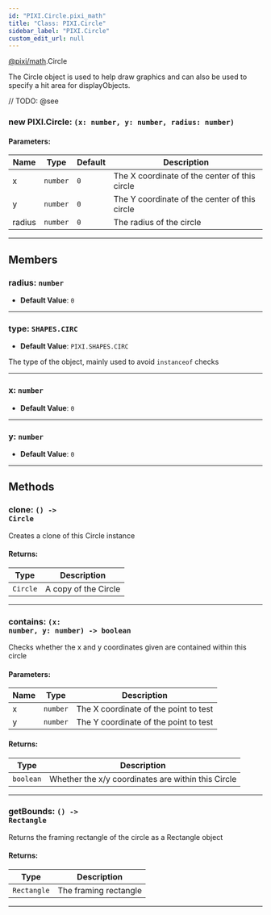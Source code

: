 ```yaml
---
id: "PIXI.Circle.pixi_math"
title: "Class: PIXI.Circle"
sidebar_label: "PIXI.Circle"
custom_edit_url: null
---
```


[@pixi/math](../modules/pixi_math).Circle


The Circle object is used to help draw graphics and can also be used to specify a hit area for displayObjects.



// TODO: @see

        

<article>

### new PIXI.Circle: <span><code>(x&#58; number, y&#58; number, radius&#58; number) </code></span>

#### Parameters:
| Name   | Type                | Default        | Description                                   |
| ------ | ------------------- | -------------- | --------------------------------------------- |
| x      | <code>number</code> | <code>0</code> | The X coordinate of the center of this circle |
| y      | <code>number</code> | <code>0</code> | The Y coordinate of the center of this circle |
| radius | <code>number</code> | <code>0</code> | The radius of the circle                      |

</article>

---------------------------------------




## Members
<article>

### radius: <span><code>number</code></span>
- **Default Value**: <code>0</code>


</article>


---------------------------------------

<article>

### type: <span><code>SHAPES.CIRC</code></span>
- **Default Value**: <code>PIXI.SHAPES.CIRC</code>

The type of the object, mainly used to avoid `instanceof` checks

</article>


---------------------------------------

<article>

### x: <span><code>number</code></span>
- **Default Value**: <code>0</code>


</article>


---------------------------------------

<article>

### y: <span><code>number</code></span>
- **Default Value**: <code>0</code>


</article>


---------------------------------------


## Methods
<article>

### clone: <span><code>() -&#62; Circle</code></span>
Creates a clone of this Circle instance

#### Returns:
| Type                | Description          |
| ------------------- | -------------------- |
| <code>Circle</code> | A copy of the Circle |
</article>


---------------------------------------

<article>

### contains: <span><code>(x&#58; number, y&#58; number) -&#62; boolean</code></span>
Checks whether the x and y coordinates given are contained within this circle

#### Parameters:
| Name | Type                | Description                           |
| ---- | ------------------- | ------------------------------------- |
| x    | <code>number</code> | The X coordinate of the point to test |
| y    | <code>number</code> | The Y coordinate of the point to test |
#### Returns:
| Type                 | Description                                        |
| -------------------- | -------------------------------------------------- |
| <code>boolean</code> | Whether the x/y coordinates are within this Circle |
</article>


---------------------------------------

<article>

### getBounds: <span><code>() -&#62; Rectangle</code></span>
Returns the framing rectangle of the circle as a Rectangle object

#### Returns:
| Type                   | Description           |
| ---------------------- | --------------------- |
| <code>Rectangle</code> | The framing rectangle |
</article>


---------------------------------------


    
